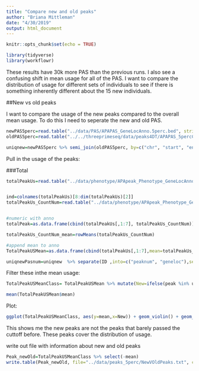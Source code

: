 ```yaml
---
title: "Compare new and old peaks"
author: "Briana Mittleman"
date: "4/30/2019"
output: html_document
---
```


```r
knitr::opts_chunk$set(echo = TRUE)
```


```r
library(tidyverse)
library(workflowr)
```

These results have 30k more PAS than the previous runs. I also see a confusing shift in mean usage for all of the PAS. I want to compare the distribution of usage for different sets of individuals to see if there is something inherently different about the 15 new individuals.  


##New vs old peaks

I want to compare the usage of the new peaks compared to the overall mean usage. To do this I need to seperate the new and old PAS. 

```r
newPAS5perc=read.table("../data/PAS/APAPAS_GeneLocAnno.5perc.bed", stringsAsFactors = F, col.names = c("chr", "start","end", "ID", "score", "strand"))
oldPAS5perc=read.table("../../threeprimeseq/data/peaks4DT/APAPAS_5percCov_fixedStrand.bed", stringsAsFactors = F, col.names = c("chr", "start", "end", "ID", "score", "strand"))

uniqnew=newPAS5perc %>% semi_join(oldPAS5perc, by=c("chr", "start", "end"))
```

Pull in the usage of the peaks:  

###Total
```r
totalPeakUs=read.table("../data/phenotype/APApeak_Phenotype_GeneLocAnno.Total.fc", header = T, stringsAsFactors = F) %>% separate(chrom, sep = ":", into = c("chr", "start", "end", "id")) %>% separate(id, sep="_", into=c("gene", "loc", "strand", "peak"))


ind=colnames(totalPeakUs)[8:dim(totalPeakUs)[2]]
totalPeakUs_CountNum=read.table("../data/phenotype/APApeak_Phenotype_GeneLocAnno.Total.CountsOnlyNumeric", col.names = ind)


#numeric with anno
totalPeak=as.data.frame(cbind(totalPeakUs[,1:7], totalPeakUs_CountNum))

totalPeakUs_CountNum_mean=rowMeans(totalPeakUs_CountNum)

#append mean to anno
TotalPeakUSMean=as.data.frame(cbind(totalPeakUs[,1:7],mean=totalPeakUs_CountNum_mean))

```

```r
uniqnewPasnum=uniqnew  %>% separate(ID ,into=c("peaknum", "geneloc"),sep=":") %>% mutate(peak=paste("peak", peaknum, sep="")) %>% select(peak)
```

Filter these inthe mean usage: 

```r
TotalPeakUSMeanClass= TotalPeakUSMean %>% mutate(New=ifelse(peak %in% uniqnewPasnum$peak,"new", "original")) %>% mutate(Cutoff=ifelse(mean>=.05, "Yes", "No"))

mean(TotalPeakUSMean$mean)
```


Plot:

```r
ggplot(TotalPeakUSMeanClass, aes(y=mean,x=New)) + geom_violin() + geom_hline(yintercept = mean(TotalPeakUSMean$mean), col="red") + facet_grid(~Cutoff)

```

This shows me the new peaks are not the peaks that barely passed the cuttoff before. These peaks cover the distribution of usage.  

write out file with information about new and old peaks  
```r
Peak_newOld=TotalPeakUSMeanClass %>% select(-mean)
write.table(Peak_newOld, file="../data/peaks_5perc/NewVOldPeaks.txt", col.names = T, row.names = F, quote=F)
```

